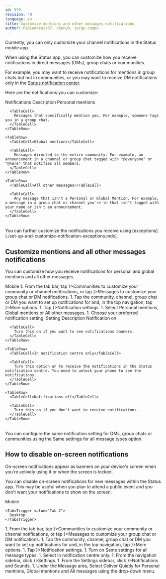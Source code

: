 ```yaml
---
id: 570
revision: '0'
language: en
title: Customize mentions and other messages notifications
author: Fabiomorais87, cheny0, jorge-campo 
---
```


<Admonition type="info">
  Currently, you can only customize your channel notifications in the Status mobile app.
</Admonition>

When using the Status app, you can customize how you receive notifications in direct messages (DMs), group chats or communities.

For example, you may want to receive notifications for mentions in group chats but not in communities, or you may want to receive DM notifications only in the [Status notification center](./your-status-notifications-guide.mdx).

Here are the notifications you can customize:

<Table>
  <TableHead>
    <TableHeader>Notifications</TableHeader>
    <TableHeader>Description</TableHeader>
  </TableHead>

  <TableContent>
    <TableRow>
      <TableCell>Personal mentions</TableCell>

      <TableCell>
        Messages that specifically mention you. For example, someone tags you in a group chat.
      </TableCell>
    </TableRow>

    <TableRow>
      <TableCell>Global mentions</TableCell>

      <TableCell>
        Messages directed to the entire community. For example, an announcement in a channel or group chat tagged with "@everyone" or "@here" that notifies all members.
      </TableCell>
    </TableRow>

    <TableRow>
      <TableCell>All other messages</TableCell>

      <TableCell>
        Any message that isn't a Personal or Global Mention. For example, a message in a group chat or channel you're in that isn't tagged with your name or isn't an announcement.
      </TableCell>
    </TableRow>
  </TableContent>
</Table>

<Admonition type="tip">
  You can further customize the notifications you receive using [exceptions](./set-up-and-customize-notification-exceptions.mdx).
</Admonition>

## Customize mentions and all other messages notifications

You can customize how you receive notifications for personal and global mentions and all other messages.

<Tabs defaultValue="Tab 1">
  <TabsList size={32}>
    <TabsTrigger value="Tab 1">
      Mobile
    </TabsTrigger>
  </TabsList>

  <TabsContent value="Tab 1">
    1. From the tab bar, tap <ContextTag icon={<CommunitiesIcon />}>Communities</ContextTag> to customize your community or channel notifications, or tap <ContextTag icon={<MessengerIcon />}>Messages</ContextTag> to customize your group chat or DM notifications.
    1. Tap the community, channel, group chat or DM you want to set up notifications for and, in the top navigation, tap <ContextTag icon={<OptionsIcon />}>More options</ContextTag>.
    1. Tap <ContextTag icon={<NotificationsIcon />}>Notification settings</ContextTag>.
    1. Select <ContextTag>Personal mentions</ContextTag>, <ContextTag>Global mentions</ContextTag> or <ContextTag>All other messages</ContextTag>.
    1. Choose your preferred notification setting:
  </TabsContent>
</Tabs>

<Table>
  <TableHead>
    <TableHeader>Setting</TableHeader>
    <TableHeader>Description</TableHeader>
  </TableHead>

  <TableContent>
    <TableRow>
      <TableCell>Notification on</TableCell>

      <TableCell>
        Turn this on if you want to see notifications banners.
      </TableCell>
    </TableRow>

    <TableRow>
      <TableCell>In notification centre only</TableCell>

      <TableCell>
        Turn this option on to receive the notifications in the Status notification centre. You need to unlock your phone to see the notifications.
      </TableCell>
    </TableRow>

    <TableRow>
      <TableCell>Notifications off</TableCell>

      <TableCell>
        Turn this on if you don't want to receive notifications.
      </TableCell>
    </TableRow>
  </TableContent>
</Table>

<Admonition type="tip">
  You can configure the same notification setting for DMs, group chats or communities using the <ContextTag>Same settings for all message types</ContextTag> option.
</Admonition>

## How to disable on-screen notifications

On-screen notifications appear as banners on your device's screen when you're actively using it or when the screen is locked.

You can disable on-screen notifications for new messages within the Status app. This may be useful when you plan to attend a public event and you don't want your notifications to show on the screen.

<Tabs defaultValue="Tab 1">
  <TabsList size={32}>
    <TabsTrigger value="Tab 1">
      Mobile
    </TabsTrigger>

    <TabsTrigger value="Tab 2">
      Desktop
    </TabsTrigger>
  </TabsList>

  <TabsContent value="Tab 1">
    1. From the tab bar, tap <ContextTag icon={<CommunitiesIcon />}>Communities</ContextTag> to customize your community or channel notifications, or tap <ContextTag icon={<MessengerIcon />}>Messages</ContextTag> to customize your group chat or DM notifications.
    1. Tap the community, channel, group chat or DM you want to set up notifications for and, in the top navigation, tap <ContextTag icon={<OptionsIcon />}>More options</ContextTag>.
    1. Tap <ContextTag icon={<NotificationsIcon />}>Notification settings</ContextTag>.
    1. Turn on <ContextTag>Same settings for all message types</ContextTag>.
    1. Select <ContextTag>In notification centre only</ContextTag>.
  </TabsContent>

  <TabsContent value="Tab 2">
    1. From the navigation sidebar, click <ContextTag icon={<SettingsDesktopIcon  />}>Settings</ContextTag>.
    1. From the <ContextTag>Settings sidebar</ContextTag>, click  <ContextTag icon={<NotificationDesktopIcon />}>Notifications and Sounds</ContextTag>.
    1. Under the <ContextTag>Message</ContextTag> area, Select  <ContextTag>Deliver Quietly</ContextTag> for <ContextTag>Personal mentions</ContextTag>, <ContextTag>Global mentions</ContextTag> and <ContextTag>All messages</ContextTag> using the drop-down menu.
  </TabsContent>
</Tabs>
